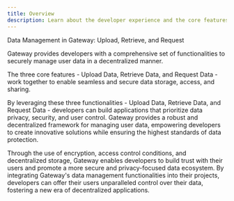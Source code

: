 ```yaml
---
title: Overview
description: Learn about the developer experience and the core features of Gateway.
---
```


Data Management in Gateway: Upload, Retrieve, and Request

Gateway provides developers with a comprehensive set of functionalities to securely manage user data in a decentralized manner.

The three core features - Upload Data, Retrieve Data, and Request Data - work together to enable seamless and secure data storage, access, and sharing.

By leveraging these three functionalities - Upload Data, Retrieve Data, and Request Data - developers can build applications that prioritize data privacy, security, and user control. Gateway provides a robust and decentralized framework for managing user data, empowering developers to create innovative solutions while ensuring the highest standards of data protection.

Through the use of encryption, access control conditions, and decentralized storage, Gateway enables developers to build trust with their users and promote a more secure and privacy-focused data ecosystem. By integrating Gateway's data management functionalities into their projects, developers can offer their users unparalleled control over their data, fostering a new era of decentralized applications.
